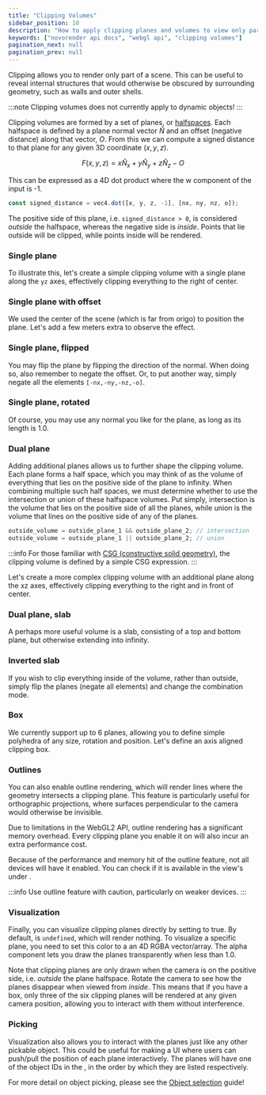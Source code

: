 ```yaml
---
title: "Clipping Volumes"
sidebar_position: 10
description: "How to apply clipping planes and volumes to view only part of a scene."
keywords: ["novorender api docs", "webgl api", "clipping volumes"]
pagination_next: null
pagination_prev: null
---
```


Clipping allows you to render only part of a scene.
This can be useful to reveal internal structures that would otherwise be obscured by surrounding geometry, such as walls and outer shells.

:::note
Clipping volumes does not currently apply to dynamic objects!
:::

Clipping volumes are formed by a set of planes, or [halfspaces](<https://en.wikipedia.org/wiki/Half-space_(geometry)>).
Each halfspace is defined by a plane normal vector $\hat{N}$ and an offset (negative distance) along that vector, $O$.
From this we can compute a signed distance to that plane for any given 3D coordinate $(x,y,z)$.

$$
F(x, y, z) = x\hat{N}_x + y\hat{N}_y + z\hat{N}_z - O
$$

This can be expressed as a 4D dot product where the w component of the input is -1.

```typescript
const signed_distance = vec4.dot([x, y, z, -1], [nx, ny, nz, o]);
```

The positive side of this plane, i.e. `signed_distance > 0`, is considered *outside* the halfspace, whereas the negative side is *inside*.
Points that lie outside will be clipped, while points inside will be rendered.

### Single plane

To illustrate this, let's create a simple clipping volume with a single plane along the `yz` axes, effectively clipping everything to the right of center.

<PlaygroundComponent demoKey="clipping.single" />

### Single plane with offset

We used the center of the scene (which is far from origo) to position the plane.
Let's add a few meters extra to observe the effect.

<PlaygroundComponent demoKey="clipping.offset" />

### Single plane, flipped

You may flip the plane by flipping the direction of the normal.
When doing so, also remember to negate the offset.
Or, to put another way, simply negate all the elements `[-nx,-ny,-nz,-o]`.

<PlaygroundComponent demoKey="clipping.flipped" />

### Single plane, rotated

Of course, you may use any normal you like for the plane, as long as its length is 1.0.

<PlaygroundComponent demoKey="clipping.rotated" />

### Dual plane

Adding additional planes allows us to further shape the clipping volume.
Each plane forms a half space, which you may think of as the volume of everything that lies on the positive side of the plane to infinity.
When combining multiple such half spaces, we must determine whether to use the intersection or union of these halfspace volumes.
Put simply, intersection is the volume that lies on the positive side of all the planes, while union is the volume that lines on the positive side of any of the planes.

```typescript
outside_volume = outside_plane_1 && outside_plane_2; // intersection 
outside_volume = outside_plane_1 || outside_plane_2; // union
```

:::info
For those familiar with [CSG (constructive solid geometry)](https://en.wikipedia.org/wiki/Constructive_solid_geometry), the clipping volume is defined by a simple CSG expression.
:::

Let's create a more complex clipping volume with an additional plane along the xz axes, effectively clipping everything to the right and in front of center.

<PlaygroundComponent demoKey="clipping.dual" />

### Dual plane, slab

A perhaps more useful volume is a slab, consisting of a top and bottom plane, but otherwise extending into infinity.

<PlaygroundComponent demoKey="clipping.slab" />

### Inverted slab

If you wish to clip everything inside of the volume, rather than outside, simply flip the planes (negate all elements) and change the combination mode.

<PlaygroundComponent demoKey="clipping.slab_inv" />

### Box

We currently support up to 6 planes, allowing you to define simple polyhedra of any size, rotation and position.
Let's define an axis aligned clipping box.

<PlaygroundComponent demoKey="clipping.box" />

### Outlines

You can also enable outline rendering, which will render lines where the geometry intersects a clipping plane.
This feature is particularly useful for orthographic projections, where surfaces perpendicular to the camera would otherwise be invisible.

<PlaygroundComponent demoKey="clipping.outlines" />

Due to limitations in the WebGL2 API, outline rendering has a significant memory overhead.
Every clipping plane you enable it on will also incur an extra performance cost.

Because of the performance and memory hit of the outline feature, not all devices will have it enabled.
You can check if it is available in the view's <CodeLink type="class" name="View.deviceProfile"/> under <CodeLink type="interface" name="DeviceProfile.features"/>.

:::info
Use outline feature with caution, particularly on weaker devices.
:::

### Visualization

Finally, you can visualize clipping planes directly by setting <CodeLink type="interface" name="RenderStateClipping.draw"/> to true.
By default, <CodeLink type="interface" name="RenderStateClippingPlane.color"/> is `undefined`, which will render nothing.
To visualize a specific plane, you need to set this color to a an 4D RGBA vector/array.
The alpha component lets you draw the planes transparently when less than 1.0.

<PlaygroundComponent demoKey="clipping.visualize" />

Note that clipping planes are only drawn when the camera is on the positive side, i.e. *outside* the plane halfspace.
Rotate the camera to see how the planes disappear when viewed from *inside*.
This means that if you have a box, only three of the six clipping planes will be rendered at any given camera position, allowing you to interact with them without interference.

### Picking

Visualization also allows you to interact with the planes just like any other pickable object.
This could be useful for making a UI where users can push/pull the position of each plane interactively.
The planes will have one of the object IDs in the <CodeLink type="enum" name="ClippingId"/>, in the order by which they are listed respectively.

For more detail on object picking, please see the [Object selection](object_selection.mdx) guide!

